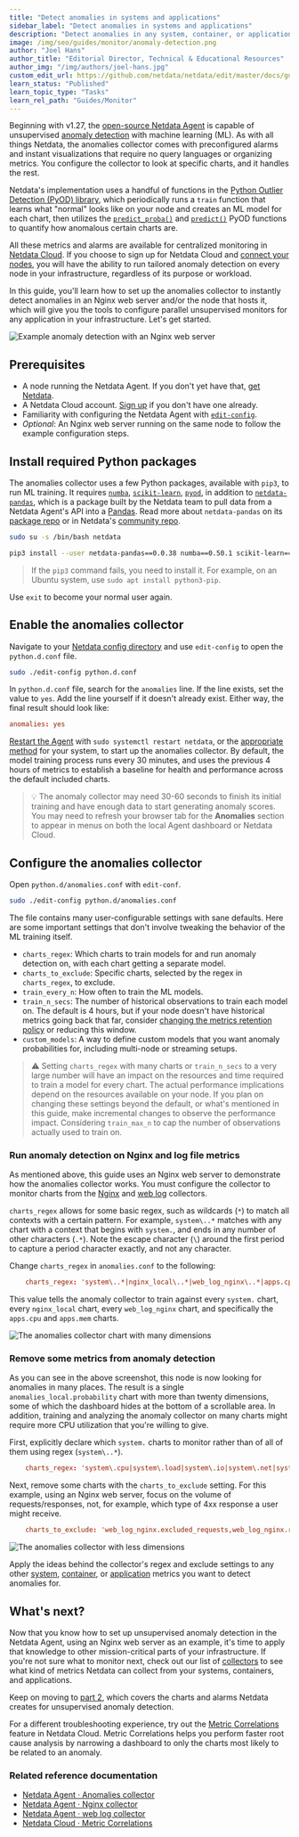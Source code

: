 ```yaml
---
title: "Detect anomalies in systems and applications"
sidebar_label: "Detect anomalies in systems and applications"
description: "Detect anomalies in any system, container, or application in your infrastructure with machine learning and the open-source Netdata Agent."
image: /img/seo/guides/monitor/anomaly-detection.png
author: "Joel Hans"
author_title: "Editorial Director, Technical & Educational Resources"
author_img: "/img/authors/joel-hans.jpg"
custom_edit_url: https://github.com/netdata/netdata/edit/master/docs/guides/monitor/anomaly-detection-python.md
learn_status: "Published"
learn_topic_type: "Tasks"
learn_rel_path: "Guides/Monitor"
---
```



Beginning with v1.27, the [open-source Netdata Agent](https://github.com/netdata/netdata) is capable of unsupervised
[anomaly detection](https://en.wikipedia.org/wiki/Anomaly_detection) with machine learning (ML). As with all things
Netdata, the anomalies collector comes with preconfigured alarms and instant visualizations that require no query
languages or organizing metrics. You configure the collector to look at specific charts, and it handles the rest.

Netdata's implementation uses a handful of functions in the [Python Outlier Detection (PyOD)
library](https://github.com/yzhao062/pyod/tree/master), which periodically runs a `train` function that learns what
"normal" looks like on your node and creates an ML model for each chart, then utilizes the
[`predict_proba()`](https://pyod.readthedocs.io/en/latest/api_cc.html#pyod.models.base.BaseDetector.predict_proba) and
[`predict()`](https://pyod.readthedocs.io/en/latest/api_cc.html#pyod.models.base.BaseDetector.predict) PyOD functions to
quantify how anomalous certain charts are.

All these metrics and alarms are available for centralized monitoring in [Netdata Cloud](https://app.netdata.cloud). If
you choose to sign up for Netdata Cloud and [connect your nodes](/docs/nightly/setup/connect-agent-to-cloud), you will have the ability to run
tailored anomaly detection on every node in your infrastructure, regardless of its purpose or workload.

In this guide, you'll learn how to set up the anomalies collector to instantly detect anomalies in an Nginx web server
and/or the node that hosts it, which will give you the tools to configure parallel unsupervised monitors for any
application in your infrastructure. Let's get started.

![Example anomaly detection with an Nginx web
server](https://user-images.githubusercontent.com/1153921/103586700-da5b0a00-4ea2-11eb-944e-46edd3f83e3a.png)

## Prerequisites

- A node running the Netdata Agent. If you don't yet have that, [get Netdata](https://github.com/netdata/netdata/blob/master/docs/get-started.mdx).
- A Netdata Cloud account. [Sign up](https://app.netdata.cloud) if you don't have one already.
- Familiarity with configuring the Netdata Agent with [`edit-config`](/docs/nightly/setup/setup).
- _Optional_: An Nginx web server running on the same node to follow the example configuration steps.

## Install required Python packages

The anomalies collector uses a few Python packages, available with `pip3`, to run ML training. It requires
[`numba`](http://numba.pydata.org/), [`scikit-learn`](https://scikit-learn.org/stable/),
[`pyod`](https://pyod.readthedocs.io/en/latest/), in addition to
[`netdata-pandas`](https://github.com/netdata/netdata-pandas), which is a package built by the Netdata team to pull data
from a Netdata Agent's API into a [Pandas](https://pandas.pydata.org/). Read more about `netdata-pandas` on its [package
repo](https://github.com/netdata/netdata-pandas) or in Netdata's [community
repo](https://github.com/netdata/community/tree/main/netdata-agent-api/netdata-pandas).

```bash
sudo su -s /bin/bash netdata

pip3 install --user netdata-pandas==0.0.38 numba==0.50.1 scikit-learn==0.23.2 pyod==0.8.3
```

> If the `pip3` command fails, you need to install it. For example, on an Ubuntu system, use `sudo apt install
> python3-pip`.

Use `exit` to become your normal user again.

## Enable the anomalies collector

Navigate to your [Netdata config directory](/docs/nightly/setup/setup#the-netdata-config-directory) and use `edit-config`
to open the `python.d.conf` file.

```bash
sudo ./edit-config python.d.conf
```

In `python.d.conf` file, search for the `anomalies` line. If the line exists, set the value to `yes`. Add the line
yourself if it doesn't already exist. Either way, the final result should look like:

```conf
anomalies: yes
```

[Restart the Agent](/docs/nightly/operations/start-stop-or-restart-the-netdata-agent) with `sudo systemctl restart netdata`, or the [appropriate
method](https://github.com/netdata/netdata/blob/master/docs/configure/start-stop-restart.md) for your system, to start up the anomalies collector. By default, the
model training process runs every 30 minutes, and uses the previous 4 hours of metrics to establish a baseline for
health and performance across the default included charts.

> 💡 The anomaly collector may need 30-60 seconds to finish its initial training and have enough data to start
> generating anomaly scores. You may need to refresh your browser tab for the **Anomalies** section to appear in menus
> on both the local Agent dashboard or Netdata Cloud.

## Configure the anomalies collector

Open `python.d/anomalies.conf` with `edit-conf`.

```bash
sudo ./edit-config python.d/anomalies.conf
```

The file contains many user-configurable settings with sane defaults. Here are some important settings that don't
involve tweaking the behavior of the ML training itself.

- `charts_regex`: Which charts to train models for and run anomaly detection on, with each chart getting a separate
  model.
- `charts_to_exclude`: Specific charts, selected by the regex in `charts_regex`, to exclude.
- `train_every_n`: How often to train the ML models.
- `train_n_secs`: The number of historical observations to train each model on. The default is 4 hours, but if your node
  doesn't have historical metrics going back that far, consider [changing the metrics retention
  policy](https://github.com/netdata/netdata/blob/master/docs/store/change-metrics-storage.md) or reducing this window.
- `custom_models`: A way to define custom models that you want anomaly probabilities for, including multi-node or
  streaming setups.

> ⚠️ Setting `charts_regex` with many charts or `train_n_secs` to a very large number will have an impact on the
> resources and time required to train a model for every chart. The actual performance implications depend on the
> resources available on your node. If you plan on changing these settings beyond the default, or what's mentioned in
> this guide, make incremental changes to observe the performance impact. Considering `train_max_n` to cap the number of
> observations actually used to train on.

### Run anomaly detection on Nginx and log file metrics

As mentioned above, this guide uses an Nginx web server to demonstrate how the anomalies collector works. You must
configure the collector to monitor charts from the
[Nginx](/docs/nightly/references/collectors-references/webapps/nginx) and [web
log](https://github.com/netdata/go.d.plugin/blob/master/modules/weblog/README.md) collectors.

`charts_regex` allows for some basic regex, such as wildcards (`*`) to match all contexts with a certain pattern. For
example, `system\..*` matches with any chart with a context that begins with `system.`, and ends in any number of other
characters (`.*`). Note the escape character (`\`) around the first period to capture a period character exactly, and
not any character.

Change `charts_regex` in `anomalies.conf` to the following:

```conf
    charts_regex: 'system\..*|nginx_local\..*|web_log_nginx\..*|apps.cpu|apps.mem'
```

This value tells the anomaly collector to train against every `system.` chart, every `nginx_local` chart, every
`web_log_nginx` chart, and specifically the `apps.cpu` and `apps.mem` charts.

![The anomalies collector chart with many
dimensions](https://user-images.githubusercontent.com/1153921/102813877-db5e4880-4386-11eb-8040-d7a1d7a476bb.png)

### Remove some metrics from anomaly detection

As you can see in the above screenshot, this node is now looking for anomalies in many places. The result is a single
`anomalies_local.probability` chart with more than twenty dimensions, some of which the dashboard hides at the bottom of
a scrollable area. In addition, training and analyzing the anomaly collector on many charts might require more CPU
utilization that you're willing to give.

First, explicitly declare which `system.` charts to monitor rather than of all of them using regex (`system\..*`).

```conf
    charts_regex: 'system\.cpu|system\.load|system\.io|system\.net|system\.ram|nginx_local\..*|web_log_nginx\..*|apps.cpu|apps.mem'
```

Next, remove some charts with the `charts_to_exclude` setting. For this example, using an Nginx web server, focus on the
volume of requests/responses, not, for example, which type of 4xx response a user might receive.

```conf
    charts_to_exclude: 'web_log_nginx.excluded_requests,web_log_nginx.responses_by_status_code_class,web_log_nginx.status_code_class_2xx_responses,web_log_nginx.status_code_class_4xx_responses,web_log_nginx.current_poll_uniq_clients,web_log_nginx.requests_by_http_method,web_log_nginx.requests_by_http_version,web_log_nginx.requests_by_ip_proto'
```

![The anomalies collector with less
dimensions](https://user-images.githubusercontent.com/1153921/102820642-d69f9180-4392-11eb-91c5-d3d166d40105.png)

Apply the ideas behind the collector's regex and exclude settings to any other
[system](/docs/nightly/concepts/system-metrics), [container](/docs/nightly/concepts/container-metrics), or
[application](/docs/nightly/concepts/application-metrics) metrics you want to detect anomalies for.

## What's next?

Now that you know how to set up unsupervised anomaly detection in the Netdata Agent, using an Nginx web server as an
example, it's time to apply that knowledge to other mission-critical parts of your infrastructure. If you're not sure
what to monitor next, check out our list of [collectors](/docs/nightly/references/collectors/supported-collectors-list) to see what kind of metrics Netdata
can collect from your systems, containers, and applications.

Keep on moving to [part 2](/docs/nightly/guides/monitor/monitor-and-visualize-anomalies-with-netdata-part-2), which covers the charts and alarms
Netdata creates for unsupervised anomaly detection.

For a different troubleshooting experience, try out the [Metric
Correlations](https://github.com/netdata/netdata/blob/master/docs/cloud/insights/metric-correlations.md) feature in Netdata Cloud. Metric
Correlations helps you perform faster root cause analysis by narrowing a dashboard to only the charts most likely to be
related to an anomaly.

### Related reference documentation

- [Netdata Agent · Anomalies collector](https://github.com/netdata/netdata/blob/master/collectors/python.d.plugin/anomalies/README.md)
- [Netdata Agent · Nginx collector](/docs/nightly/references/collectors-references/webapps/nginx)
- [Netdata Agent · web log collector](/docs/nightly/references/collectors-references/quantify-logs-to-metrics/web-server-logs-apache-nginx-microsoft-iis)
- [Netdata Cloud · Metric Correlations](/docs/nightly/operations/metric-correlations)
